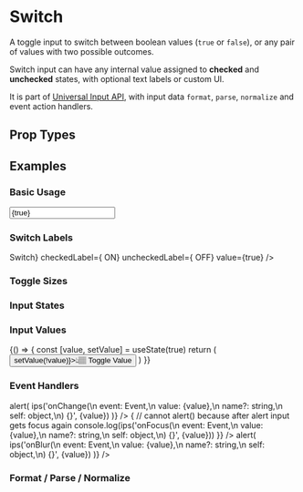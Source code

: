 
# Switch

A toggle input to switch between boolean values (`true` or `false`), or any pair of values with two possible outcomes.

Switch input can have any internal value assigned to **checked** and **unchecked** states, with optional text labels or custom UI.

It is part of [Universal Input API](/docs/ui/inputs#universal-input-api), with input data `format`, `parse`, `normalize` and event action handlers.

## Prop Types

<PropsTable component={Switch} />

## Examples

### Basic Usage

<CodeExample>
  <Switch />
</CodeExample>

<CodeExample desc='Universal Input'>
  <Input type='switch' value={true} />
</CodeExample>

### Switch Labels

<CodeExample desc='Unchecked Label'>
  <Switch uncheckedLabel='NO' />
</CodeExample>

<CodeExample desc='Checked Label'>
  <Switch checkedLabel='YES' value={true} />
</CodeExample>

<CodeExample desc='Toggle Label'>
  <Switch className='gap' label='Label' />
</CodeExample>

<CodeExample desc='Reverse Label'>
  <Switch className='gap' label='Label' reverse />
</CodeExample>

<CodeExample desc='Custom UI Labels'>
  <Switch className='gap'
          label={<Text><Icon name='im/switch' /> Switch</Text>}
          checkedLabel={<Text><Icon name='md/light-mode' /> ON</Text>}
          uncheckedLabel={<Text><Icon name='hi2/moon' /> OFF</Text>}
          value={true} />
</CodeExample>

### Toggle Sizes

<CodeExample>
  <View className='gap'>
    <Switch className='font-smallest' label='smallest' value />
    <Switch className='font-smaller' label='smaller' value />
    <Switch className='font-small' label='small' value />
    <Switch label='base' value />
    <Switch className='font-large' label='large' value />
    <Switch className='font-larger' label='larger' value />
    <Switch className='font-largest gap' label='largest' value />
  </View>
</CodeExample>

### Input States

<CodeExample desc='Disabled'>
  <Switch disabled uncheckedLabel='disabled' />
  <Spacer />
  <Switch disabled checkedLabel='disabled' value={true} />
</CodeExample>

<CodeExample desc='Read only'>
  <Switch readonly uncheckedLabel='readonly' />
  <Spacer />
  <Switch readonly checkedLabel='readonly' value={true} />
</CodeExample>

<CodeExample desc='Loading'>
  <Switch loading uncheckedLabel='loading' />
  <Spacer />
  <Switch loading checkedLabel='loading' value={true} />
</CodeExample>

### Input Values

<CodeExample desc='Checked Initially'>
  <Switch defaultValue={true}
          row={false} className='gap' label='Default Value' />
</CodeExample>

<CodeExample desc='Controlled State'>
  <Switch controlledValue value={true}
          row={false} className='gap' label='Controlled Value' />
</CodeExample>

<CodeExample desc='Sync Value with Uncontrolled State'>
  {() => {
    const [value, setValue] = useState(true)
    return (
      <View className='center gap'>
        <Switch value={value}
                row={false}
                className='gap'
                label='Uncontrolled Synced Value'
                uncheckedLabel='Toggle' />
        <Button onClick={() => setValue(!value)}>👆🏽 Toggle Value</Button>
      </View>
    )
  }}
</CodeExample>

### Event Handlers

<CodeExample desc='On Change Callback'>
  <Switch uncheckedLabel='Toggle to fire event' onChange={(e, value) => alert(
    ips('onChange(\n  event: Event,\n  value: {value},\n  name?: string,\n  self: object,\n) {}', {value})
  )} />
</CodeExample>

<CodeExample desc='On Focus Callback'>
  <Switch uncheckedLabel='Focus to fire event' onFocus={(e, value) => {
    // cannot alert() because after alert input gets focus again
    console.log(ips('onFocus(\n  event: Event,\n  value: {value},\n  name?: string,\n  self: object,\n) {}', {value}))
  }} />
</CodeExample>

<CodeExample desc='On Blur Callback'>
  <Switch uncheckedLabel='Blur to fire event' onBlur={(e, value) => alert(
    ips('onBlur(\n  event: Event,\n  value: {value},\n  name?: string,\n  self: object,\n) {}', {value})
  )} />
</CodeExample>

### Format / Parse / Normalize
